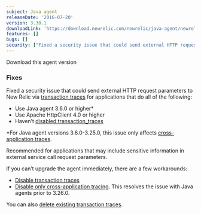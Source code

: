 ```yaml
---
subject: Java agent
releaseDate: '2016-07-20'
version: 3.30.1
downloadLink: 'https://download.newrelic.com/newrelic/java-agent/newrelic-agent/3.30.1/'
features: []
bugs: []
security: ["Fixed a security issue that could send external HTTP request parameters to New Relic via transaction traces"]
---
```


<ButtonGroup>
  <ButtonLink
    role="button"
    to="https://download.newrelic.com/newrelic/java-agent/newrelic-agent/3.30.1/"
    variant="primary"
  >
    Download this agent version
  </ButtonLink>
</ButtonGroup>

### Fixes

Fixed a security issue that could send external HTTP request parameters to New Relic via [transaction traces](https://docs.newrelic.com/docs/apm/traces/transaction-traces) for applications that do all of the following:

* Use Java agent 3.6.0 or higher\*
* Use Apache HttpClient 4.0 or higher
* Haven’t [disabled transaction_traces](https://docs.newrelic.com/docs/agents/java-agent/configuration/java-agent-configuration-config-file#Transaction_Tracer)

\*For Java agent versions 3.6.0-3.25.0, this issue only affects [cross-application traces](https://docs.newrelic.com/docs/apm/transactions/cross-application-traces/cross-application-tracing).

Recommended for applications that may include sensitive information in external service call request parameters.

If you can’t upgrade the agent immediately, there are a few workarounds:

* [Disable transaction traces](https://docs.newrelic.com/docs/apm/transactions/transaction-traces/configuring-transaction-traces)
* [Disable only cross-application tracing](https://docs.newrelic.com/docs/agents/java-agent/configuration/java-agent-configuration-config-file#Cross_Application_Tracer). This resolves the issue with Java agents prior to 3.26.0.

You can also [delete existing transaction traces](https://docs.newrelic.com/docs/apm/transactions/transaction-traces/deleting-transaction-traces).
